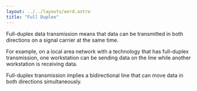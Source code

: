```yaml
---
layout: ../../layouts/word.astro
title: "Full Duplex"
---
```

Full-duplex data transmission means that data can be transmitted in both directions on a signal carrier at the same time.

For example, on a local area network with a technology that has full-duplex transmission, one workstation can be sending data on the line while another workstation is receiving data.

Full-duplex transmission implies a bidirectional line that can move data in both directions simultaneously.